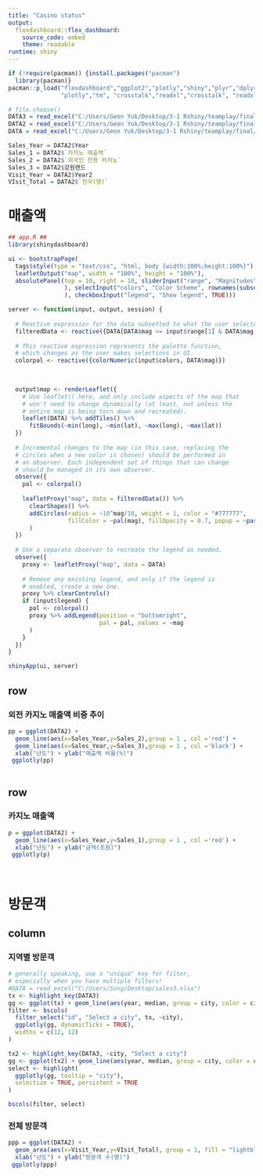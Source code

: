 ---
title: "Casino status"
output:
  flexdashboard::flex_dashboard:
    source_code: embed
    theme: readable
runtime: shiny
---


```{r setup, include=FALSE}
if (!require(pacman)) {install.packages("pacman")
  library(pacman)}
pacman::p_load("flexdashboard","ggplot2","plotly","shiny","plyr","dplyr",
               "plotly","tm", "crosstalk","readxl","crosstalk", "readxl", "rnaturalearth", "wbstats", "leaflet", "DT", "knitr","shiny","RColorBrewer")
```

```{r include=FALSE}
# file.choose()
DATA3 = read_excel("C:/Users/Geon Yuk/Desktop/3-1 Rshiny/teamplay/final/sales4.xlsx")
DATA2 = read_excel("C:/Users/Geon Yuk/Desktop/3-1 Rshiny/teamplay/final/sales.xlsx")
DATA = read_excel("C:/Users/Geon Yuk/Desktop/3-1 Rshiny/teamplay/final/test1129.xlsx")
```

```{r include=FALSE}
Sales_Year = DATA2$Year
Sales_1 = DATA2$`카지노 매출액`
Sales_2 = DATA2$`외국인 전용 카지노`
Sales_3 = DATA2$강원랜드
Visit_Year = DATA2$Year2
VIsit_Total = DATA2$`전국(명)`
```

매출액
=================================


```{r}
## app.R ##
library(shinydashboard)

ui <- bootstrapPage(
  tags$style(type = "text/css", "html, body {width:100%;height:100%}"),
  leafletOutput("map", width = "100%", height = "100%"),
  absolutePanel(top = 10, right = 10, sliderInput("range", "Magnitudes", min(DATA$mag), max(DATA$mag), value = range(DATA$mag), step = 0.1
                ), selectInput("colors", "Color Scheme", rownames(subset(brewer.pal.info, category %in% c("seq", "div")))
                ), checkboxInput("legend", "Show legend", TRUE)))

server <- function(input, output, session) {
  
  # Reactive expression for the data subsetted to what the user selected
  filteredData <- reactive({DATA[DATA$mag >= input$range[1] & DATA$mag <= input$range[2],]})
  
  # This reactive expression represents the palette function,
  # which changes as the user makes selections in UI.
  colorpal <- reactive({colorNumeric(input$colors, DATA$mag)})
  

  
  output$map <- renderLeaflet({
    # Use leaflet() here, and only include aspects of the map that
    # won't need to change dynamically (at least, not unless the
    # entire map is being torn down and recreated).
    leaflet(DATA) %>% addTiles() %>%
      fitBounds(~min(long), ~min(lat), ~max(long), ~max(lat))
  })
  
  # Incremental changes to the map (in this case, replacing the
  # circles when a new color is chosen) should be performed in
  # an observer. Each independent set of things that can change
  # should be managed in its own observer.
  observe({
    pal <- colorpal()
    
    leafletProxy("map", data = filteredData()) %>%
      clearShapes() %>%
      addCircles(radius = ~10^mag/10, weight = 1, color = "#777777",
                 fillColor = ~pal(mag), fillOpacity = 0.7, popup = ~paste(mag)
      )
  })
  
  # Use a separate observer to recreate the legend as needed.
  observe({
    proxy <- leafletProxy("map", data = DATA)
    
    # Remove any existing legend, and only if the legend is
    # enabled, create a new one.
    proxy %>% clearControls()
    if (input$legend) {
      pal <- colorpal()
      proxy %>% addLegend(position = "bottomright",
                          pal = pal, values = ~mag
      )
    }
  })
}

shinyApp(ui, server)
```
  


row {data-width=400}
-------------------------------------

### 외전 카지노 매출액 비중 추이

```{r}
pp = ggplot(DATA2) +
  geom_line(aes(x=Sales_Year,y=Sales_2),group = 1 , col ='red') +
  geom_line(aes(x=Sales_Year,y=Sales_3),group = 1 , col ='black') +
  xlab("년도") + ylab("매출액 비율(%)")
 ggplotly(pp)
 
```

row {data-width=400}
-------------------------------------

### 카지노 매출액

```{r}
p = ggplot(DATA2) +
  geom_line(aes(x=Sales_Year,y=Sales_1),group = 1 , col ='red') +
  xlab("년도") + ylab("금액(조원)")
 ggplotly(p)

```

<br>

방문객
=================================

column {.tabset}
-----------------------------
### 지역별 방문객

```{r}

# generally speaking, use a "unique" key for filter, 
# especially when you have multiple filters!
#DATA = read_excel("C:/Users/Song/Desktop/sales3.xlsx")
tx <- highlight_key(DATA3)
gg <- ggplot(tx) + geom_line(aes(year, median, group = city, color = city))
filter <- bscols(
  filter_select("id", "Select a city", tx, ~city),
  ggplotly(gg, dynamicTicks = TRUE),
  widths = c(12, 12)
)

tx2 <- highlight_key(DATA3, ~city, "Select a city")
gg <- ggplot(tx2) + geom_line(aes(year, median, group = city, color = city))
select <- highlight(
  ggplotly(gg, tooltip = "city"), 
  selectize = TRUE, persistent = TRUE
)

bscols(filter, select)
```

### 전체 방문객
```{r}
ppp = ggplot(DATA2) +
  geom_area(aes(x=Visit_Year,y=VIsit_Total), group = 1, fill = "lightblue") +
  xlab("년도") + ylab("방문객 수(명)")
 ggplotly(ppp)
```